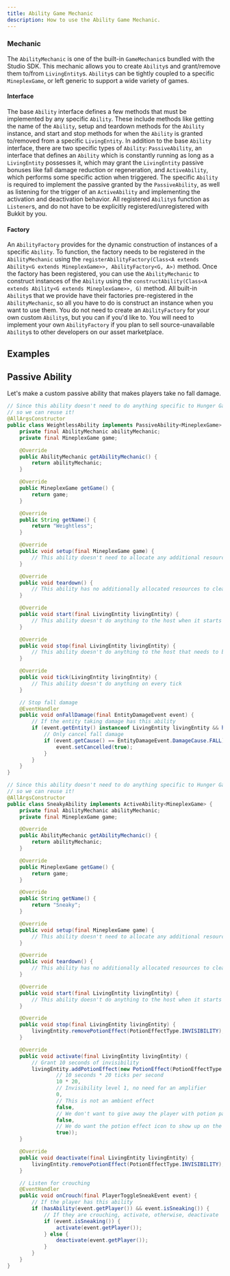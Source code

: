 ```yaml
---
title: Ability Game Mechanic
description: How to use the Ability Game Mechanic.
---
```


### Mechanic

The `AbilityMechanic` is one of the built-in `GameMechanic`s bundled with the Studio SDK. This mechanic allows you to
create `Ability`s and grant/remove them to/from `LivingEntity`s. `Ability`s can be tightly coupled to a
specific `MineplexGame`, or left generic to support a wide variety of games.

#### Interface

The base `Ability` interface defines a few methods that must be implemented by any specific `Ability`. These include
methods like getting the name of the `Ability`, setup and teardown methods for the `Ability` instance, and start and
stop methods for when the `Ability` is granted to/removed from a specific `LivingEntity`.
In addition to the base `Ability` interface, there are two specific types of `Ability`: `PassiveAbility`, an interface
that defines an `Ability` which is constantly running as long as a `LivingEntity` possesses it, which may grant
the `LivingEntity` passive bonuses like fall damage reduction or regeneration, and `ActiveAbility`, which performs some
specific action when triggered. The specific `Ability` is required to implement the passive granted by
the `PassiveAbility`, as well as listening for the trigger of an `ActiveAbility` and implementing the activation and
deactivation behavior. All registered `Ability`s function as `Listener`s, and do not have to be explicitly
registered/unregistered with Bukkit by you.

#### Factory

An `AbilityFactory` provides for the dynamic construction of instances of a specific `Ability`. To function, the factory
needs to be registered in the `AbilityMechanic` using
the `registerAbilityFactory(Class<A extends Ability<G extends MineplexGame>>, AbilityFactory<G, A>)` method. Once the
factory has been registered, you can use the `AbilityMechanic` to construct instances of the `Ability` using
the `constructAbility(Class<A extends Ability<G extends MineplexGame>>, G)` method. All built-in `Ability`s that we
provide have their factories pre-registered in the `AbilityMechanic`, so all you have to do is construct an instance
when you want to use them. You do not need to create an `AbilityFactory` for your own custom `Ability`s, but you can if
you'd like to. You will need to implement your own `AbilityFactory` if you plan to sell source-unavailable `Ability`s to
other developers on our asset marketplace.

## Examples
## Passive Ability

Let's make a custom passive ability that makes players take no fall damage.

```java
// Since this ability doesn't need to do anything specific to Hunger Games, we can make it generic,
// so we can reuse it!
@AllArgsConstructor
public class WeightlessAbility implements PassiveAbility<MineplexGame> {
    private final AbilityMechanic abilityMechanic;
    private final MineplexGame game;

    @Override
    public AbilityMechanic getAbilityMechanic() {
        return abilityMechanic;
    }

    @Override
    public MineplexGame getGame() {
        return game;
    }

    @Override
    public String getName() {
        return "Weightless";
    }

    @Override
    public void setup(final MineplexGame game) {
        // This ability doesn't need to allocate any additional resources
    }

    @Override
    public void teardown() {
        // This ability has no additionally allocated resources to clean up
    }

    @Override
    public void start(final LivingEntity livingEntity) {
        // This ability doesn't do anything to the host when it starts
    }

    @Override
    public void stop(final LivingEntity livingEntity) {
        // This ability doesn't do anything to the host that needs to be removed
    }

    @Override
    public void tick(LivingEntity livingEntity) {
        // This ability doesn't do anything on every tick
    }

    // Stop fall damage
    @EventHandler
    public void onFallDamage(final EntityDamageEvent event) {
        // If the entity taking damage has this ability
        if (event.getEntity() instanceof LivingEntity livingEntity && hasAbility(livingEntity)) {
            // Only cancel fall damage
            if (event.getCause() == EntityDamageEvent.DamageCause.FALL) {
                event.setCancelled(true);
            }
        }
    }
}
```

```java
// Since this ability doesn't need to do anything specific to Hunger Games, we can make it generic,
// so we can reuse it!
@AllArgsConstructor
public class SneakyAbility implements ActiveAbility<MineplexGame> {
    private final AbilityMechanic abilityMechanic;
    private final MineplexGame game;

    @Override
    public AbilityMechanic getAbilityMechanic() {
        return abilityMechanic;
    }

    @Override
    public MineplexGame getGame() {
        return game;
    }

    @Override
    public String getName() {
        return "Sneaky";
    }

    @Override
    public void setup(final MineplexGame game) {
        // This ability doesn't need to allocate any additional resources
    }

    @Override
    public void teardown() {
        // This ability has no additionally allocated resources to clean up
    }

    @Override
    public void start(final LivingEntity livingEntity) {
        // This ability doesn't do anything to the host when it starts
    }

    @Override
    public void stop(final LivingEntity livingEntity) {
        livingEntity.removePotionEffect(PotionEffectType.INVISIBILITY);
    }

    @Override
    public void activate(final LivingEntity livingEntity) {
        // Grant 10 seconds of invisibility
        livingEntity.addPotionEffect(new PotionEffect(PotionEffectType.INVISIBILITY,
                // 10 seconds * 20 ticks per second
                10 * 20,
                // Invisibility level 1, no need for an amplifier
                0,
                // This is not an ambient effect
                false,
                // We don't want to give away the player with potion particles
                false,
                // We do want the potion effect icon to show up on the player's screen
                true));
    }

    @Override
    public void deactivate(final LivingEntity livingEntity) {
        livingEntity.removePotionEffect(PotionEffectType.INVISIBILITY);
    }

    // Listen for crouching
    @EventHandler
    public void onCrouch(final PlayerToggleSneakEvent event) {
        // If the player has this ability
        if (hasAbility(event.getPlayer()) && event.isSneaking()) {
            // If they are crouching, activate, otherwise, deactivate
            if (event.isSneaking()) {
                activate(event.getPlayer());
            } else {
                deactivate(event.getPlayer());
            }
        }
    }
}
 ```